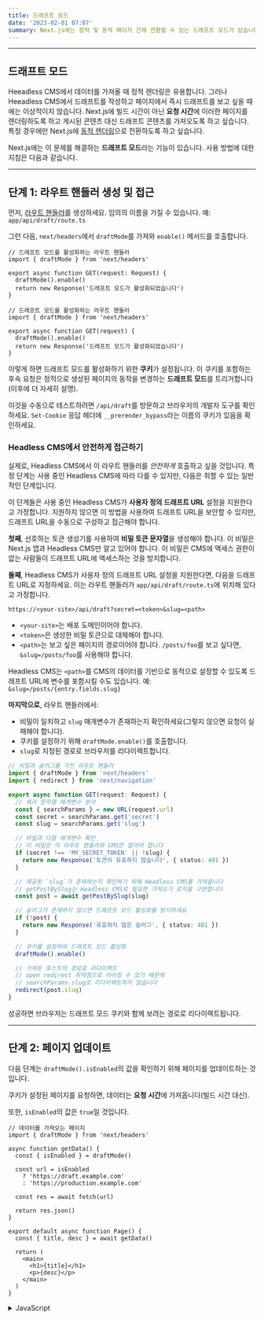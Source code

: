 ```yaml
---
title: 드래프트 모드
date: '2023-02-01 07:07'
summary: Next.js에는 정적 및 동적 페이지 간에 전환할 수 있는 드래프트 모드가 있습니다. 여기에서 앱 라우터와 함께 작동하는 방식을 알아볼 수 있습니다.
---
```


<TOCInline toc={props.toc} asDisclosure />

---

## 드래프트 모드
Heeadless CMS에서 데이터를 가져올 때 정적 렌더링은 유용합니다. 그러나 Heeadless CMS에서 드래프트를 작성하고 페이지에서 즉시 드래프트를 보고 싶을 때에는 이상적이지 않습니다. Next.js에 빌드 시간이 아닌 **요청 시간**에 이러한 페이지를 렌더링하도록 하고 게시된 콘텐츠 대신 드래프트 콘텐츠를 가져오도록 하고 싶습니다. 특정 경우에만 Next.js에 [동적 렌더링](/docs/nextjs/rendering/server-components#동적-렌더링)으로 전환하도록 하고 싶습니다.

Next.js에는 이 문제를 해결하는 **드래프트 모드**라는 기능이 있습니다. 사용 방법에 대한 지침은 다음과 같습니다.

---

## 단계 1: 라우트 핸들러 생성 및 접근

먼저, [라우트 핸들러](/docs/nextjs/routing/route-handlers)를 생성하세요. 임의의 이름을 가질 수 있습니다. 예: `app/api/draft/route.ts`

그런 다음, `next/headers`에서 `draftMode`를 가져와 `enable()` 메서드를 호출합니다.

```ts:"app/api/draft/route.ts" switcher
// 드래프트 모드를 활성화하는 라우트 핸들러
import { draftMode } from 'next/headers'

export async function GET(request: Request) {
  draftMode().enable()
  return new Response('드래프트 모드가 활성화되었습니다')
}
```

```js:"app/api/draft/route.js" switcher
// 드래프트 모드를 활성화하는 라우트 핸들러
import { draftMode } from 'next/headers'

export async function GET(request) {
  draftMode().enable()
  return new Response('드래프트 모드가 활성화되었습니다')
}
```

이렇게 하면 드래프트 모드를 활성화하기 위한 **쿠키**가 설정됩니다. 이 쿠키를 포함하는 후속 요청은 정적으로 생성된 페이지의 동작을 변경하는 **드래프트 모드**를 트리거합니다(이후에 더 자세히 설명).

이것을 수동으로 테스트하려면 `/api/draft`를 방문하고 브라우저의 개발자 도구를 확인하세요. `Set-Cookie` 응답 헤더에 `__prerender_bypass`라는 이름의 쿠키가 있음을 확인하세요.


### Headless CMS에서 안전하게 접근하기

실제로, Headless CMS에서 이 라우트 핸들러를 _안전하게_ 호출하고 싶을 것입니다. 특정 단계는 사용 중인 Headless CMS에 따라 다를 수 있지만, 다음은 취할 수 있는 일반적인 단계입니다.

이 단계들은 사용 중인 Headless CMS가 **사용자 정의 드래프트 URL** 설정을 지원한다고 가정합니다. 지원하지 않으면 이 방법을 사용하여 드래프트 URL을 보안할 수 있지만, 드래프트 URL을 수동으로 구성하고 접근해야 합니다.

**첫째**, 선호하는 토큰 생성기를 사용하여 **비밀 토큰 문자열**을 생성해야 합니다. 이 비밀은 Next.js 앱과 Headless CMS만 알고 있어야 합니다. 이 비밀은 CMS에 액세스 권한이 없는 사람들이 드래프트 URL에 액세스하는 것을 방지합니다.

**둘째**, Headless CMS가 사용자 정의 드래프트 URL 설정을 지원한다면, 다음을 드래프트 URL로 지정하세요. 이는 라우트 핸들러가 `app/api/draft/route.ts`에 위치해 있다고 가정합니다.

```bash:"Terminal"
https://<your-site>/api/draft?secret=<token>&slug=<path>
```

- `<your-site>`는 배포 도메인이어야 합니다.
- `<token>`은 생성한 비밀 토큰으로 대체해야 합니다.
- `<path>`는 보고 싶은 페이지의 경로이어야 합니다. `/posts/foo`를 보고 싶다면, `&slug=/posts/foo`를 사용해야 합니다.

Headless CMS는 `<path>`를 CMS의 데이터를 기반으로 동적으로 설정할 수 있도록 드래프트 URL에 변수를 포함시킬 수도 있습니다. 예: `&slug=/posts/{entry.fields.slug}`

**마지막으로**, 라우트 핸들러에서:

- 비밀이 일치하고 `slug` 매개변수가 존재하는지 확인하세요(그렇지 않으면 요청이 실패해야 합니다).
- 쿠키를 설정하기 위해 `draftMode.enable()`를 호출합니다.
- `slug`로 지정된 경로로 브라우저를 리다이렉트합니다.

```ts
// 비밀과 슬러그를 가진 라우트 핸들러
import { draftMode } from 'next/headers'
import { redirect } from 'next/navigation'

export async function GET(request: Request) {
  // 쿼리 문자열 매개변수 분석
  const { searchParams } = new URL(request.url)
  const secret = searchParams.get('secret')
  const slug = searchParams.get('slug')

  // 비밀과 다음 매개변수 확인
  // 이 비밀은 이 라우트 핸들러와 CMS만 알아야 합니다
  if (secret !== 'MY_SECRET_TOKEN' || !slug) {
    return new Response('토큰이 유효하지 않습니다', { status: 401 })
  }

  // 제공된 `slug`가 존재하는지 확인하기 위해 Headless CMS를 가져옵니다
  // getPostBySlug는 Headless CMS로 필요한 가져오기 로직을 구현합니다
  const post = await getPostBySlug(slug)

  // 슬러그가 존재하지 않으면 드래프트 모드 활성화를 방지하세요
  if (!post) {
    return new Response('유효하지 않은 슬러그', { status: 401 })
  }

  // 쿠키를 설정하여 드래프트 모드 활성화
  draftMode().enable()

  // 가져온 포스트의 경로로 리다이렉트
  // open redirect 취약점으로 이어질 수 있기 때문에 
  // searchParams.slug로 리다이렉트하지 않습니다
  redirect(post.slug)
}
```

성공하면 브라우저는 드래프트 모드 쿠키와 함께 보려는 경로로 리다이렉트됩니다.


---

## 단계 2: 페이지 업데이트

다음 단계는 `draftMode().isEnabled`의 값을 확인하기 위해 페이지를 업데이트하는 것입니다.

쿠키가 설정된 페이지를 요청하면, 데이터는 **요청 시간**에 가져옵니다(빌드 시간 대신).

또한, `isEnabled`의 값은 `true`일 것입니다.

```tsx:"app/page.tsx" switcher
// 데이터를 가져오는 페이지
import { draftMode } from 'next/headers'

async function getData() {
  const { isEnabled } = draftMode()

  const url = isEnabled
    ? 'https://draft.example.com'
    : 'https://production.example.com'

  const res = await fetch(url)

  return res.json()
}

export default async function Page() {
  const { title, desc } = await getData()

  return (
    <main>
      <h1>{title}</h1>
      <p>{desc}</p>
    </main>
  )
}
```
<details>
    <summary>JavaScript</summary>
```jsx:"app/page.js" switcher
// 데이터를 가져오는 페이지
import { draftMode } from 'next/headers'

async function getData() {
  const { isEnabled } = draftMode()

  const url = isEnabled
    ? 'https://draft.example.com'
    : 'https://production.example.com'

  const res = await fetch(url)

  return res.json()
}

export default async function Page() {
  const { title, desc } = await getData()

  return (
    <main>
      <h1>{title}</h1>
      <p>{desc}</p>
    </main>
  )
}
```
</details>

다 됐습니다! Headless CMS 또는 수동으로 드래프트 라우트 핸들러(`secret` 및 `slug` 포함)에 접근하면, 이제 드래프트 컨텐츠를 볼 수 있어야 합니다. 게시하지 않고 드래프트를 업데이트하면 드래프트를 볼 수 있어야 합니다.

이것을 Headless CMS에 드래프트 URL로 설정하거나 수동으로 접근하면, 드래프트를 볼 수 있어야 합니다.

```bash:"Terminal"
https://<your-site>/api/draft?secret=<token>&slug=<path>
```

---

## 추가 정보

### Draft Mode 쿠키 삭제하기

기본적으로, 브라우저가 닫힐 때 Draft Mode 세션도 종료됩니다.

Draft Mode 쿠키를 수동으로 지우려면, `draftMode().disable()`를 호출하는 Route Handler를 생성하세요:

```ts:"app/api/disable-draft/route.ts" switcher
import { draftMode } from 'next/headers'

export async function GET(request: Request) {
  draftMode().disable()
  return new Response('Draft mode가 비활성화 되었습니다')
}
```

```js:"app/api/disable-draft/route.js" switcher
import { draftMode } from 'next/headers'

export async function GET(request) {
  draftMode().disable()
  return new Response('Draft mode가 비활성화 되었습니다')
}
```

그런 다음, Route Handler를 호출하기 위해 `/api/disable-draft`로 요청을 보냅니다. 이 경로를 [`next/link`](https://nextjs.org/docs/app/api-reference/components/link)를 사용하여 호출할 경우, prefetch로 쿠키를 실수로 삭제하지 않도록 `prefetch={false}`를 전달해야 합니다.

### `next build`마다 고유함

`next build`를 실행할 때마다 새로운 bypass 쿠키 값이 생성됩니다.

이로 인해 bypass 쿠키가 추측될 수 없게 보장됩니다.

> **알아두면 좋아요**: HTTP를 통해 로컬에서 Draft Mode를 테스트하려면, 브라우저가 서드파티 쿠키와 로컬 스토리지 접근을 허용해야 합니다.

